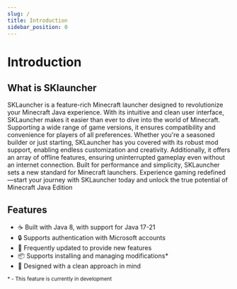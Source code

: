 ```yaml
---
slug: /
title: Introduction
sidebar_position: 0
---
```


# Introduction

## What is SKlauncher

SKLauncher is a feature-rich Minecraft launcher designed to revolutionize your Minecraft Java experience. With its intuitive and clean user interface, SKLauncher makes it easier than ever to dive into the world of Minecraft. Supporting a wide range of game versions, it ensures compatibility and convenience for players of all preferences. Whether you're a seasoned builder or just starting, SKLauncher has you covered with its robust mod support, enabling endless customization and creativity. Additionally, it offers an array of offline features, ensuring uninterrupted gameplay even without an internet connection. Built for performance and simplicity, SKLauncher sets a new standard for Minecraft launchers. Experience gaming redefined—start your journey with SKLauncher today and unlock the true potential of Minecraft Java Edition

## Features

<ul className="emoji-list">
    <li>
        <span>☕</span> Built with Java 8, with support for Java 17-21
    </li>
    <li>
        <span>🔒</span> Supports authentication with Microsoft accounts
    </li>
    <li>
        <span>🚀</span> Frequently updated to provide new features
    </li>
    <li>
        <span>📦</span> Supports installing and managing modifications*
    </li>
    <li>
        <span>💄</span> Designed with a clean approach in mind
    </li>
</ul>

<small>* - This feature is currently in development</small>
